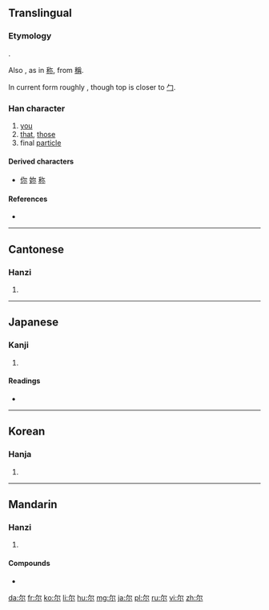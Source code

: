 {{also|爾}}
==Translingual==
{{Hani-forms|尔|[[爾]]}}
===Etymology===
{{Han simp|爾}}.

Also {{Han simp|爯}}, as in [[称]], from [[稱]].

In current form roughly {{Han compound|冖|小}}, though top is closer to [[勹]].

===Han character===
{{Han char|rn=42|rad=小|as=02|sn=5|four=|canj=弓火 (NF)|ids=⿱[[⺈]][[小]]}}

# [[you]]
# [[that]], [[those]]
# final [[particle]]

====Derived characters====
* [[你]] [[妳]] [[称]]

====References====
* {{Han ref|kx=0297.011|dkj=07479|dj=0591.030|hdz=10562.030|uh=5C14|ud=23572}}

----

==Cantonese==

===Hanzi===
{{yue-hanzi|jyut=[[ji5]]|y=yi5|tra=爾}}

# {{defn|lang=yue|sort=小02}}

----

==Japanese==

===Kanji===
{{ja-kanji|grade=|rs=小02}}

# {{defn|lang=ja|sort=小02}}

====Readings====
* {{ja-readings|on=[[じ]] (ji), [[に]] (ni)|kun=[[なんじ]] (nanji), [[その]] (sono), [[しかり]] (shikari)}}

----

==Korean==

===Hanja===
{{ko-hanja|hangeul=이|rv=i|mr=i}}

# {{defn|lang=ko|sort=小02}}

----

==Mandarin==

===Hanzi===
{{cmn-hanzi|tra=爾|pin=[[ěr]] ([[er3]])|wg=erh<sup>3</sup>}}

# {{defn|lang=cmn|sort=小02}}

====Compounds====
* {{l|cmn|哈尔滨|tr=Hāěrbīn}}

[[da:尔]]
[[fr:尔]]
[[ko:尔]]
[[li:尔]]
[[hu:尔]]
[[mg:尔]]
[[ja:尔]]
[[pl:尔]]
[[ru:尔]]
[[vi:尔]]
[[zh:尔]]